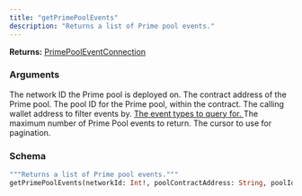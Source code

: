 ```yaml
---
title: "getPrimePoolEvents"
description: "Returns a list of Prime pool events."
---
```


**Returns:** [PrimePoolEventConnection](/api-reference/types/primepooleventconnection)

### Arguments

<ResponseField name="networkId" type="Int!" required>
  The network ID the Prime pool is deployed on.
</ResponseField>

<ResponseField name="poolContractAddress" type="String">
  The contract address of the Prime pool.
</ResponseField>

<ResponseField name="poolId" type="String">
  The pool ID for the Prime pool, within the contract.
</ResponseField>

<ResponseField name="walletAddress" type="String">
  The calling wallet address to filter events by.
</ResponseField>

<a href="/api-reference/types/primepooleventtype">
  <ResponseField name="eventTypes" type="[PrimePoolEventType]">
    The event types to query for.
  </ResponseField>
</a>

<ResponseField name="limit" type="Int">
  The maximum number of Prime Pool events to return.
</ResponseField>

<ResponseField name="cursor" type="String">
  The cursor to use for pagination.
</ResponseField>

### Schema


```graphql 
"""Returns a list of Prime pool events."""
getPrimePoolEvents(networkId: Int!, poolContractAddress: String, poolId: String, walletAddress: String, eventTypes: [PrimePoolEventType], limit: Int, cursor: String): PrimePoolEventConnection
```
